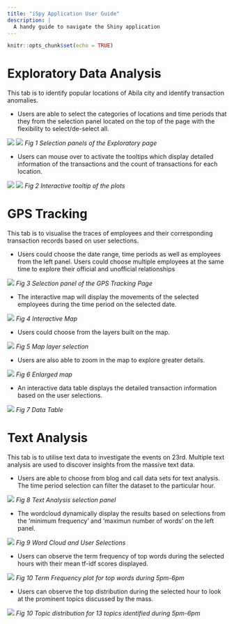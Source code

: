 ```yaml
---
title: "iSpy Application User Guide"
description: |
  A handy guide to navigate the Shiny application 
---
```


```r
knitr::opts_chunk$set(echo = TRUE)
```

# Exploratory Data Analysis

This tab is to identify popular locations of Abila city and identify transaction anomalies.

- Users are able to select the categories of locations and time periods that they from the selection panel located on the top of the page with the flexibility to select/de-select all.


![](User_Guide_IMG/01.PNG)
![](User_Guide_IMG/02.PNG)
*Fig 1 Selection panels of the Exploratory page*

- Users can mouse over to activate the tooltips which display detailed information of the transactions and the count of transactions for each location.


![](User_Guide_IMG/03.PNG)
![](User_Guide_IMG/04.PNG)
*Fig 2 Interactive tooltip of the plots*

# GPS Tracking

This tab is to visualise the traces of employees and their corresponding transaction records based on user selections.

- Users could choose the date range, time periods as well as employees from the left panel. Users could choose multiple employees at the same time to explore their official and unofficial relationships

![](User_Guide_IMG/05.PNG)
*Fig 3 Selection panel of the GPS Tracking Page*


- The interactive map will display the movements of the selected employees during the time period on the selected date.

![](User_Guide_IMG/06.PNG)
*Fig 4 Interactive Map*

- Users could choose from the layers built on the map.

![](User_Guide_IMG/07.PNG)
*Fig 5 Map layer selection*

- Users are also able to zoom in the map to explore greater details.

![](User_Guide_IMG/08.PNG)
*Fig 6  Enlarged map*

- An interactive data table displays the detailed transaction information based on the user selections.

![](User_Guide_IMG/09.PNG)
*Fig 7  Data Table*

# Text Analysis 

This tab is to utilise text data to investigate the events on 23rd. Multiple text analysis are used to discover insights from the massive text data. 

- Users are able to choose from blog and call data sets for text analysis. The time period selection can filter the dataset to the particular hour. 

![](User_Guide_IMG/10.PNG)
*Fig 8  Text Analysis selection panel*

- The wordcloud dynamically display the results based on selections from the 'minimum frequency' and 'maximun number of words' on the left panel.

![](User_Guide_IMG/11.PNG)
*Fig 9  Word Cloud and User Selections*

- Users can observe the term frequency of top words during the selected hours with their mean tf-idf scores displayed.

![](User_Guide_IMG/12.PNG)
*Fig 10  Term Frequency plot for top words during 5pm-6pm*

- Users can observe the top distribution during the selected hour to look at the prominent topics discussed by the mass.


![](User_Guide_IMG/13.PNG)
*Fig 10  Topic distribution for 13 topics identified during 5pm-6pm*
